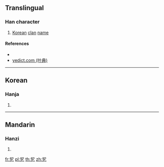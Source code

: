 {{character info/new}}
==Translingual==

===Han character===
{{Han char|rn=5|rad=乙|as=05|sn=6|four=77717|canj=HLN|ids=⿱卯乙}}

# [[Korean]] [[clan]] [[name]]

====References====
* {{Han ref|kx=0084.141|dj=0171.190|hdz=10053.081|uh=4E6E|ud=20078}}
* [http://yedict.com/htm/4E/4E6E.htm yedict.com (叶典)]

----

==Korean==

===Hanja===
{{ko-hanja|hangeul=묠|rv=myol|mr=myol|y=myol|eumhun=}}

# {{defn|ko}}

----

==Mandarin==

===Hanzi===
{{cmn-hanzi|pin=[[mǎo]] ([[mao3]])|wg=mao<sup>3</sup>}}

# {{defn|lang=cmn|sort=乙05}}

[[fr:乮]]
[[pl:乮]]
[[th:乮]]
[[zh:乮]]